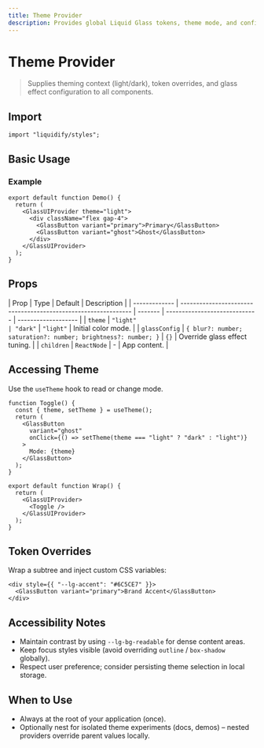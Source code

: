 ```yaml
---
title: Theme Provider
description: Provides global Liquid Glass tokens, theme mode, and configuration context.
---
```


# Theme Provider

> Supplies theming context (light/dark), token overrides, and glass effect configuration to all components.

## Import

```tsx
import "liquidify/styles";
```

## Basic Usage

### Example

```tsx
export default function Demo() {
  return (
    <GlassUIProvider theme="light">
      <div className="flex gap-4">
        <GlassButton variant="primary">Primary</GlassButton>
        <GlassButton variant="ghost">Ghost</GlassButton>
      </div>
    </GlassUIProvider>
  );
}
```

## Props

| Prop          | Type                                                           | Default | Description                   |
| ------------- | -------------------------------------------------------------- | ------- | ----------------------------- | ------------------- |
| `theme`       | `"light"                                                       | "dark"` | `"light"`                     | Initial color mode. |
| `glassConfig` | `{ blur?: number; saturation?: number; brightness?: number; }` | `{}`    | Override glass effect tuning. |
| `children`    | `ReactNode`                                                    | -       | App content.                  |

## Accessing Theme

Use the `useTheme` hook to read or change mode.


```tsx
function Toggle() {
  const { theme, setTheme } = useTheme();
  return (
    <GlassButton
      variant="ghost"
      onClick={() => setTheme(theme === "light" ? "dark" : "light")}
    >
      Mode: {theme}
    </GlassButton>
  );
}

export default function Wrap() {
  return (
    <GlassUIProvider>
      <Toggle />
    </GlassUIProvider>
  );
}
```

## Token Overrides

Wrap a subtree and inject custom CSS variables:

```tsx
<div style={{ "--lg-accent": "#6C5CE7" }}>
  <GlassButton variant="primary">Brand Accent</GlassButton>
</div>
```

## Accessibility Notes

- Maintain contrast by using `--lg-bg-readable` for dense content areas.
- Keep focus styles visible (avoid overriding `outline` / `box-shadow` globally).
- Respect user preference; consider persisting theme selection in local storage.

## When to Use

- Always at the root of your application (once).
- Optionally nest for isolated theme experiments (docs, demos) – nested providers override parent values locally.
